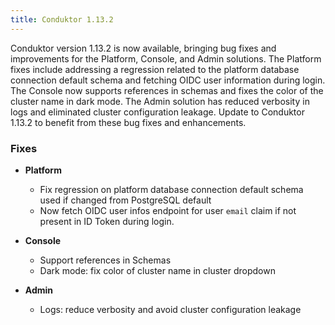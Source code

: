 ```yaml
---
title: Conduktor 1.13.2 
---
```



Conduktor version 1.13.2 is now available, bringing bug fixes and improvements for the Platform, Console, and Admin solutions. The Platform fixes include addressing a regression related to the platform database connection default schema and fetching OIDC user information during login. The Console now supports references in schemas and fixes the color of the cluster name in dark mode. The Admin solution has reduced verbosity in logs and eliminated cluster configuration leakage. Update to Conduktor 1.13.2 to benefit from these bug fixes and enhancements.

### Fixes

- **Platform**

  - Fix regression on platform database connection default schema used if changed from PostgreSQL default
  - Now fetch OIDC user infos endpoint for user `email` claim if not present in ID Token during login.

- **Console**

  - Support references in Schemas
  - Dark mode: fix color of cluster name in cluster dropdown

- **Admin**

  - Logs: reduce verbosity and avoid cluster configuration leakage
